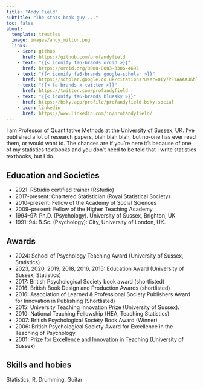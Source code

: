 ```yaml
---
title: "Andy Field"
subtitle: "The stats book guy ..."
toc: false
about:
  template: trestles
  image: images/andy_milton.png
  links:
    - icon: github
      href: https://github.com/profandyfield
    - text: "{{< iconify fa6-brands orcid >}}"
      href: https://orcid.org/0000-0003-3306-4695
    - text: "{{< iconify fa6-brands google-scholar >}}"
      href: https://scholar.google.co.uk/citations?user=0Iy7PFYAAAAJ&hl=en
    - text: "{{< fa brands x-twitter >}}"
      href: https://twitter.com/profandyfield
    - text: "{{< iconify fa6-brands bluesky >}}"
      href: https://bsky.app/profile/profandyfield.bsky.social
    - icon: linkedin
      href: https://www.linkedin.com/in/profandyfield/
---
```




I am Professor of Quantitative Methods at the [University of Sussex](https://profiles.sussex.ac.uk/p9846-andy-field), UK. I’ve published a lot of research papers, blah blah blah, but no-one has ever read them, or would want to. The chances are if you're here it's because of one of my statistics textbooks and you don't need to be told that I write statistics textbooks, but I do.

## Education and Societies

- 2021: RStudio certified trainer (RStudio)
- 2017-present: Chartered Statistician (Royal Statistical Society)
- 2010–present:	Fellow of the Academy of Social Sciences
- 2009–present:	Fellow of the Higher Teaching Academy
- 1994–97:	Ph.D. (Psychology). University of Sussex, Brighton, UK
- 1991–94:	B.Sc. (Psychology): City, University of London, UK.


## Awards

- 2024:	School of Psychology Teaching Award (University of Sussex, Statistics)
- 2023, 2020, 2019, 2018, 2016, 2015:	Education Award (University of Sussex, Statistics)
- 2017:	British Psychological Society book award (shortlisted)
- 2016:	British Book Design and Production Awards (shortlisted)
- 2016:	Association of Learned & Professional Society Publishers Award for Innovation in Publishing (Shortlisted)
- 2015:	University Teaching Innovation Prize (University of Sussex).
- 2010:	National Teaching Fellowship (HEA, Teaching Statistics)
- 2007:	British Psychological Society Book Award (Winner)
- 2006:	British Psychological Society Award for Excellence in the Teaching of Psychology.
- 2001:	Prize for Excellence and Innovation in Teaching (University of Sussex)

## Skills and hobies

Statistics, R, Drumming, Guitar
